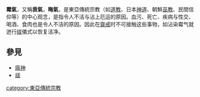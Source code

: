 {{unreferenced|time=2010-09-23T16:19:32+00:00}}
'''霉氣'''，又稱'''衰氣'''，'''晦氣'''，是東亞傳統宗教（如[[道教|道教]]、日本[[神道|神道]]、朝鮮[[巫教|巫教]]、民間信仰等）的中心观念，是指令人不洁与沾上厄运的原因。血污、死亡、疾病与性交、喝酒、食肉也是令人不洁的原因。因此在[[齋戒|齋戒]]时不可接触这些事物，如沾染霉气就迸行[[祓|祓]]儀式以恢复洁净。
==參見==
*[[瘟神|瘟神]]
*[[祓|祓]]

[[category:東亞傳統宗教|category:東亞傳統宗教]]